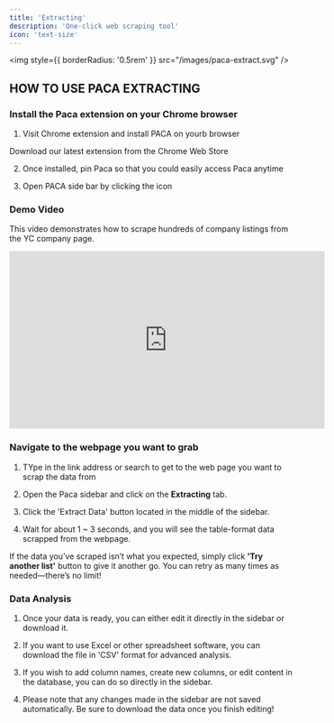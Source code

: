 ```yaml
---
title: 'Extracting'
description: 'One-click web scraping tool'
icon: 'text-size'
---
```


<img
  style={{ borderRadius: '0.5rem' }}
  src="/images/paca-extract.svg"
/>



## HOW TO USE PACA EXTRACTING

### Install the Paca extension on your Chrome browser

1. Visit Chrome extension and install PACA on yourb browser

<CardGroup cols={2}>
  <Card
    title="Install here"
    icon="download"
    href="https://chromewebstore.google.com/detail/paca-gpt-powered-web-scra/gpnieenphjbjcpcdnjhnipckcldebjdf?ref=mintlify"
  >
    Download our latest extension from the Chrome Web Store
  </Card>

</CardGroup>

2. Once installed, pin Paca so that you could easily access Paca anytime 

3. Open PACA side bar by clicking the icon 


### Demo Video 
This video demonstrates how to scrape hundreds of company listings from the YC company page.

<iframe width="560" 
height="315" 
src="https://www.youtube.com/embed/_z2Lrxyd5xI?si=XVsoj9DUUVNBAHDI"
title="YouTube video player" 
frameborder="0" allow="accelerometer; 
autoplay; clipboard-write; encrypted-media; 
gyroscope; picture-in-picture; 
web-share" referrerpolicy="strict-origin-when-cross-origin" allowfullscreen></iframe>

<br />

### Navigate to the webpage you want to grab

1. TYpe in the link address or search to get to the web page you want to scrap the data from

2. Open the Paca sidebar and click on the **Extracting** tab.

3. Click the 'Extract Data' button located in the middle of the sidebar.

4. Wait for about 1 ~ 3 seconds, and you will see the table-format data scrapped from the webpage. 

<Note>

If the data you’ve scraped isn’t what you expected, simply click **'Try another list'** button to give it another go. You can retry as many times as needed—there’s no limit!

</Note>

### Data Analysis 

1. Once your data is ready, you can either edit it directly in the sidebar or download it.

2. If you want to use Excel or other spreadsheet software, you can download the file in 'CSV' format for advanced analysis.

3. If you wish to add column names, create new columns, or edit content in the database, you can do so directly in the sidebar.

4. Please note that any changes made in the sidebar are not saved automatically. Be sure to download the data once you finish editing!


